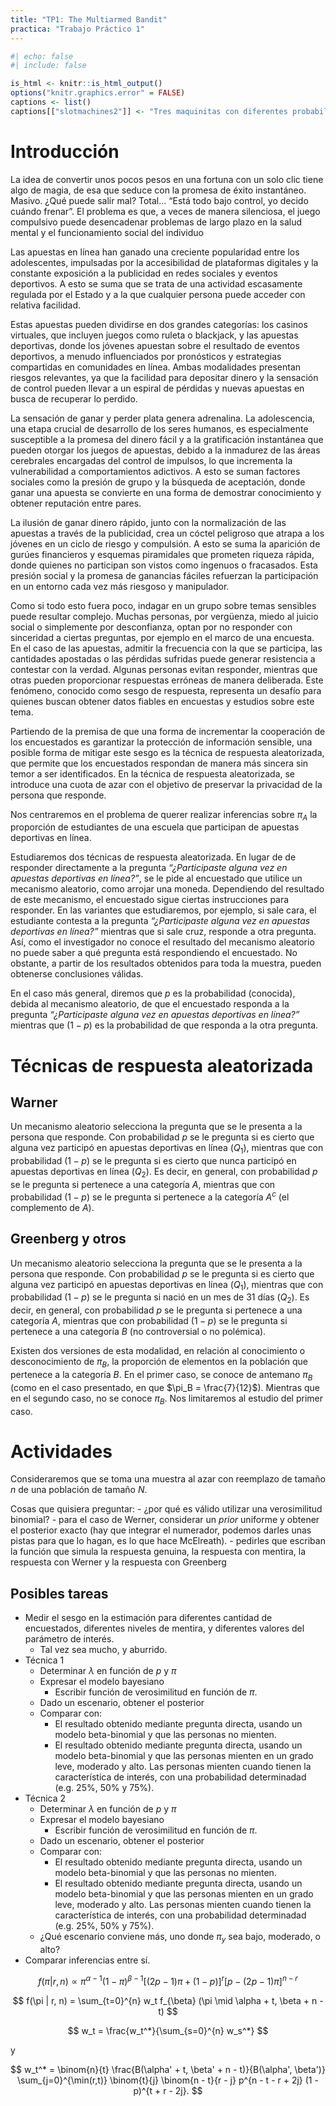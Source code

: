```yaml
---
title: "TP1: The Multiarmed Bandit"
practica: "Trabajo Práctico 1"
---
```


```r
#| echo: false
#| include: false

is_html <- knitr::is_html_output()
options("knitr.graphics.error" = FALSE)
captions <- list()
captions[["slotmachines2"]] <- "Tres maquinitas con diferentes probabilidades de ganar"
```


# Introducción

<!--
Algunas fuentes:
https://www.conicet.gov.ar/apuestas-online-en-la-adolescencia-y-juventud-una-mirada-desde-lo-biologico-y-lo-social/
https://www.clarin.com/sociedad/nuevo-informe-apuestas-online-afecta-4-10-jovenes-pais-alertan-graves-consecuencias_0_X81rrMQMoH.html?srsltid=AfmBOooKGSu0al0XwGV8oIFnbptb7s64b2KXjCV5vgLquI8FmHxR1yd8
https://ugc.production.linktr.ee/cd2596a8-1dce-4f38-b151-a217d61227f1_informe-resultados-apostar-no-es-un-juego-2024-final-IMPRENTA-v2.pdf
-->

La idea de convertir unos pocos pesos en una fortuna con un solo clic tiene algo de magia, de esa que seduce con la promesa de éxito instantáneo. Masivo. ¿Qué puede salir mal? Total... "Está todo bajo control, yo decido cuándo frenar". El problema es que, a veces de manera silenciosa, el juego compulsivo puede desencadenar problemas de largo plazo en la salud mental y el funcionamiento social del individuo

Las apuestas en línea han ganado una creciente popularidad entre los adolescentes, impulsadas por la accesibilidad de plataformas digitales y la constante exposición a la publicidad en redes sociales y eventos deportivos. A esto se suma que se trata de una actividad escasamente regulada por el Estado y a la que cualquier persona puede acceder con relativa facilidad. 

Estas apuestas pueden dividirse en dos grandes categorías: los casinos virtuales, que incluyen juegos como ruleta o blackjack, y las apuestas deportivas, donde los jóvenes apuestan sobre el resultado de eventos deportivos, a menudo influenciados por pronósticos y estrategias compartidas en comunidades en línea. Ambas modalidades presentan riesgos relevantes, ya que la facilidad para depositar dinero y la sensación de control pueden llevar a un espiral de pérdidas y nuevas apuestas en busca de recuperar lo perdido. 

La sensación de ganar y perder plata genera adrenalina. La adolescencia, una etapa crucial de desarrollo de los seres humanos, es especialmente susceptible a la promesa del dinero fácil y a la gratificación instantánea que pueden otorgar los juegos de apuestas, debido a la inmadurez de las áreas cerebrales encargadas del control de impulsos, lo que incrementa la vulnerabilidad a comportamientos adictivos. A esto se suman factores sociales como la presión de grupo y la búsqueda de aceptación, donde ganar una apuesta se convierte en una forma de demostrar conocimiento y obtener reputación entre pares. 

La ilusión de ganar dinero rápido, junto con la normalización de las apuestas a través de la publicidad, crea un cóctel peligroso que atrapa a los jóvenes en un ciclo de riesgo y compulsión. A esto se suma la aparición de gurúes financieros y esquemas piramidales que prometen riqueza rápida, donde quienes no participan son vistos como ingenuos o fracasados. Esta presión social y la promesa de ganancias fáciles refuerzan la participación en un entorno cada vez más riesgoso y manipulador.

Como si todo esto fuera poco, indagar en un grupo sobre temas sensibles puede resultar complejo. Muchas personas, por vergüenza, miedo al juicio social o simplemente por desconfianza, optan por no responder con sinceridad a ciertas preguntas, por ejemplo en el marco de una encuesta. En el caso de las apuestas, admitir la frecuencia con la que se participa, las cantidades apostadas o las pérdidas sufridas puede generar resistencia a contestar con la verdad. Algunas personas evitan responder, mientras que otras pueden proporcionar respuestas erróneas de manera deliberada. Este fenómeno, conocido como sesgo de respuesta, representa un desafío para quienes buscan obtener datos fiables en encuestas y estudios sobre este tema.

Partiendo de la premisa de que una forma de incrementar la cooperación de los encuestados es garantizar la protección de información sensible, una posible forma de mitigar este sesgo es la técnica de respuesta aleatorizada, que permite que los encuestados respondan de manera más sincera sin temor a ser identificados. En la técnica de respuesta aleatorizada, se introduce una cuota de azar con el objetivo de preservar la privacidad de la persona que responde. 

Nos centraremos en el problema de querer realizar inferencias sobre $\pi_A$ la proporción de estudiantes de una escuela que participan de apuestas deportivas en línea. 

Estudiaremos dos técnicas de respuesta aleatorizada. En lugar de de responder directamente a la pregunta _"¿Participaste alguna vez en apuestas deportivas en línea?"_, se le pide al encuestado que utilice un mecanismo aleatorio, como arrojar una moneda. Dependiendo del resultado de este mecanismo, el encuestado sigue ciertas instrucciones para responder. En las variantes que estudiaremos, por ejemplo, si sale cara, el estudiante contesta a la pregunta _"¿Participaste alguna vez en apuestas deportivas en línea?"_ mientras que si sale cruz, responde a otra pregunta. Así, como el investigador no conoce el resultado del mecanismo aleatorio no puede saber a qué pregunta está respondiendo el encuestado. No obstante, a partir de los resultados obtenidos para toda la muestra, pueden obtenerse conclusiones válidas. 

En el caso más general, diremos que $p$ es la probabilidad (conocida), debida al mecanismo aleatorio, de que el encuestado responda a la pregunta _"¿Participaste alguna vez en apuestas deportivas en línea?"_ mientras que $(1-p)$ es la probabilidad de que responda a la otra pregunta.

# Técnicas de respuesta aleatorizada

## Warner

Un mecanismo aleatorio selecciona la pregunta que se le presenta a la persona que responde. Con probabilidad $p$ se le pregunta si es cierto que alguna vez participó en apuestas deportivas en línea ($Q_1$), mientras que con probabilidad $(1-p)$ se le pregunta si es cierto que nunca participó en apuestas deportivas en línea ($Q_2$). Es decir, en general, con probabilidad $p$ se le pregunta si pertenece a una categoría $A$, mientras que con probabilidad $(1-p)$ se le pregunta si pertenece a la categoría $A^c$ (el complemento de $A$).

## Greenberg y otros

Un mecanismo aleatorio selecciona la pregunta que se le presenta a la persona que responde. Con probabilidad $p$ se le pregunta si es cierto que alguna vez participó en apuestas deportivas en línea ($Q_1$), mientras que con probabilidad $(1-p)$ se le pregunta si nació en un mes de 31 días ($Q_2$). Es decir, en general, con probabilidad $p$ se le pregunta si pertenece a una categoría $A$, mientras que con probabilidad $(1-p)$ se le pregunta si pertenece a una categoría $B$ (no controversial o no polémica).

Existen dos versiones de esta modalidad, en relación al conocimiento o desconocimiento de $\pi_B$, la proporción de elementos en la población que pertenece a la categoría $B$. En el primer caso, se conoce de antemano $\pi_B$ (como en el caso presentado, en que $\pi_B = \frac{7}{12}$). Mientras que en el segundo caso, no se conoce $\pi_B$. Nos limitaremos al estudio del primer caso.

# Actividades

Consideraremos que se toma una muestra al azar con reemplazo de tamaño $n$ de una población de tamaño $N$. 

Cosas que quisiera preguntar:
    - ¿por qué es válido utilizar una verosimilitud binomial?
    - para el caso de Werner, considerar un _prior_ uniforme y obtener el posterior exacto (hay que integrar el numerador, podemos darles unas pistas para que lo hagan, es lo que hace McElreath).
    - pedirles que escriban la función que simula la respuesta genuina, la respuesta con mentira, la respuesta con Werner y la respuesta con Greenberg
    
    
## Posibles tareas

* Medir el sesgo en la estimación para diferentes cantidad de encuestados,
diferentes niveles de mentira, y diferentes valores del parámetro de interés.
    * Tal vez sea mucho, y aburrido.
* Técnica 1
    * Determinar $\lambda$ en función de $p$ y $\pi$
    * Expresar el modelo bayesiano
        * Escribir función de verosimilitud en función de $\pi$.
    * Dado un escenario, obtener el posterior
    * Comparar con:
        * El resultado obtenido mediante pregunta directa, usando un modelo beta-binomial y que las personas no mienten.
        * El resultado obtenido mediante pregunta directa, usando un modelo beta-binomial y que las personas mienten en un grado leve, moderado y alto. Las personas mienten cuando tienen la característica de interés, con una probabilidad determinadad (e.g. 25%, 50% y 75%).
* Técnica 2
    * Determinar $\lambda$ en función de $p$ y $\pi$
    * Expresar el modelo bayesiano
        * Escribir función de verosimilitud en función de $\pi$.
    * Dado un escenario, obtener el posterior
    * Comparar con:
        * El resultado obtenido mediante pregunta directa, usando un modelo beta-binomial y que las personas no mienten.
        * El resultado obtenido mediante pregunta directa, usando un modelo beta-binomial y que las personas mienten en un grado leve, moderado y alto.
        Las personas mienten cuando tienen la característica de interés, con una probabilidad determinadad (e.g. 25%, 50% y 75%).
    * ¿Qué escenario conviene más, uno donde $\pi_y$ sea bajo, moderado, o alto?
* Comparar inferencias entre sí.


$$
f(\pi | r, n) \propto \pi^{\alpha - 1} (1 - \pi)^{\beta - 1} 
\left[ (2p - 1) \pi + (1 - p) \right]^r \left[ p - (2p - 1) \pi \right]^{n - r}
$$




$$
f(\pi | r, n) = \sum_{t=0}^{n} w_t f_{\beta} (\pi \mid \alpha + t, \beta + n - t)
$$

$$
w_t = \frac{w_t^*}{\sum_{s=0}^{n} w_s^*}
$$

y

$$
w_t^* = \binom{n}{t} \frac{B(\alpha' + t, \beta' + n - t)}{B(\alpha', \beta')}
\sum_{j=0}^{\min(r,t)} \binom{t}{j} \binom{n - t}{r - j} p^{n - t - r + 2j} (1 - p)^{t + r - 2j}.
$$

